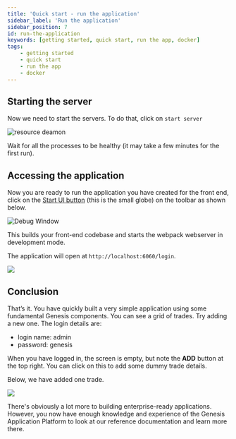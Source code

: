 ```yaml
---
title: 'Quick start - run the application'
sidebar_label: 'Run the application'
sidebar_position: 7
id: run-the-application
keywords: [getting started, quick start, run the app, docker]
tags:
    - getting started
    - quick start
    - run the app
    - docker
---
```


## Starting the server

Now we need to start the servers. To do that, click on `start server`

![resource deamon](/img/intellij-plugin/start-server-new.png)

Wait for all the processes to be healthy (it may take a few minutes for the first run).

## Accessing the application

Now you are ready to run the application you have created for the front end, click on the [Start UI button](../../../server/tooling/intellij-plugin/#starting-the-ui) (this is the small globe) on the toolbar as shown below.

![Debug Window](/img/intellij-plugin/start-ui-new.png)

This builds your front-end codebase and starts the webpack webserver in development mode.

The application will open at `http://localhost:6060/login`.

![](/img/intellij-plugin/login-page-new.png)


## Conclusion
That’s it. You have quickly built a very simple application using some fundamental Genesis components. You can see a grid of trades. Try adding a new one.
The login details are: 

- login name: admin
- password: genesis

When you have logged in, the screen is empty, but note the **ADD** button at the top right. You can click on this to add some dummy trade details.

Below, we have added one trade.

![](/img/final-result.png)

There's obviously a lot more to building enterprise-ready applications. However, you now have enough knowledge and experience of the Genesis Application Platform to look at our reference documentation and learn more there.
